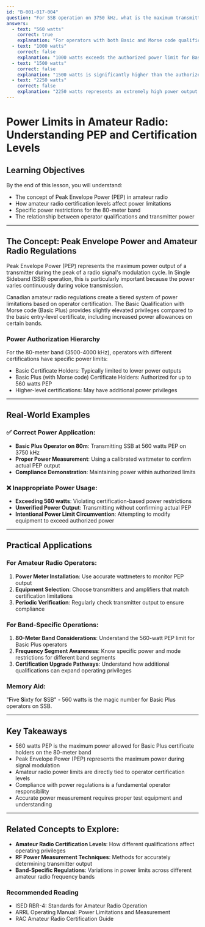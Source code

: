 ```yaml
---
id: "B-001-017-004"
question: "For SSB operation on 3750 kHz, what is the maximum transmitter peak envelope power (PEP) that an amateur radio station may use if the operator holds an Amateur Radio Operator Certificate with Basic and Morse code qualifications?"
answers:
  - text: "560 watts"
    correct: true
    explanation: "For operators with both Basic and Morse code qualifications on the 80-meter band, the maximum allowed Peak Envelope Power (PEP) is 560 watts. This is specifically authorized for Basic Plus (Morse code) certificate holders operating in the 3500-4000 kHz band segment, reflecting the additional operating privileges granted by the Morse code qualification."
  - text: "1000 watts"
    correct: false
    explanation: "1000 watts exceeds the authorized power limit for Basic Plus certificate holders on the 80-meter band. This power level would require a higher-level certificate and is not permitted for operators with Basic and Morse code qualifications."
  - text: "1500 watts"
    correct: false
    explanation: "1500 watts is significantly higher than the authorized power limit for Basic Plus certificate holders. This power level is typically associated with advanced amateur radio certifications and is not allowed for operators with Basic and Morse code qualifications."
  - text: "2250 watts"
    correct: false
    explanation: "2250 watts represents an extremely high power output that far exceeds any standard amateur radio power authorization. This power level is not permitted for any amateur radio operator classification in Canada."
---
```


# Power Limits in Amateur Radio: Understanding PEP and Certification Levels

## Learning Objectives
By the end of this lesson, you will understand:
- The concept of Peak Envelope Power (PEP) in amateur radio
- How amateur radio certification levels affect power limitations
- Specific power restrictions for the 80-meter band
- The relationship between operator qualifications and transmitter power

---

## The Concept: Peak Envelope Power and Amateur Radio Regulations

Peak Envelope Power (PEP) represents the maximum power output of a transmitter during the peak of a radio signal's modulation cycle. In Single Sideband (SSB) operation, this is particularly important because the power varies continuously during voice transmission.

Canadian amateur radio regulations create a tiered system of power limitations based on operator certification. The Basic Qualification with Morse code (Basic Plus) provides slightly elevated privileges compared to the basic entry-level certificate, including increased power allowances on certain bands.

### Power Authorization Hierarchy

For the 80-meter band (3500-4000 kHz), operators with different certifications have specific power limits:
- Basic Certificate Holders: Typically limited to lower power outputs
- Basic Plus (with Morse code) Certificate Holders: Authorized for up to 560 watts PEP
- Higher-level certifications: May have additional power privileges

---

## Real-World Examples

### ✅ Correct Power Application:
- **Basic Plus Operator on 80m**: Transmitting SSB at 560 watts PEP on 3750 kHz
- **Proper Power Measurement**: Using a calibrated wattmeter to confirm actual PEP output
- **Compliance Demonstration**: Maintaining power within authorized limits

### ❌ Inappropriate Power Usage:
- **Exceeding 560 watts**: Violating certification-based power restrictions
- **Unverified Power Output**: Transmitting without confirming actual PEP
- **Intentional Power Limit Circumvention**: Attempting to modify equipment to exceed authorized power

---

## Practical Applications

### For Amateur Radio Operators:
1. **Power Meter Installation**: Use accurate wattmeters to monitor PEP output
2. **Equipment Selection**: Choose transmitters and amplifiers that match certification limitations
3. **Periodic Verification**: Regularly check transmitter output to ensure compliance

### For Band-Specific Operations:
1. **80-Meter Band Considerations**: Understand the 560-watt PEP limit for Basic Plus operators
2. **Frequency Segment Awareness**: Know specific power and mode restrictions for different band segments
3. **Certification Upgrade Pathways**: Understand how additional qualifications can expand operating privileges

### Memory Aid:
"**F**ive **S**ixty for **S**SB" - 560 watts is the magic number for Basic Plus operators on SSB.

---

## Key Takeaways

- 560 watts PEP is the maximum power allowed for Basic Plus certificate holders on the 80-meter band
- Peak Envelope Power (PEP) represents the maximum power during signal modulation
- Amateur radio power limits are directly tied to operator certification levels
- Compliance with power regulations is a fundamental operator responsibility
- Accurate power measurement requires proper test equipment and understanding

---

## Related Concepts to Explore:
- **Amateur Radio Certification Levels**: How different qualifications affect operating privileges
- **RF Power Measurement Techniques**: Methods for accurately determining transmitter output
- **Band-Specific Regulations**: Variations in power limits across different amateur radio frequency bands

### Recommended Reading
- ISED RBR-4: Standards for Amateur Radio Operation
- ARRL Operating Manual: Power Limitations and Measurement
- RAC Amateur Radio Certification Guide